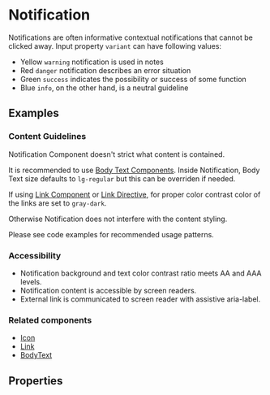 
<Meta title="Components/Notification" />

# Notification

Notifications are often informative contextual notifications that cannot be clicked away. Input property `variant` can have following values:

- Yellow `warning` notification is used in notes
- Red `danger` notification describes an error situation
- Green `success` indicates the possibility or success of some function
- Blue `info`, on the other hand, is a neutral guideline

## Examples

<Canvas of={NotificationStories.AllVariants}></Canvas>

### Content Guidelines

Notification Component doesn't strict what content is contained.

It is recommended to use [Body Text Components](/docs/components-typography-body-text--documentation). Inside Notification, Body Text size defaults to `lg-regular` but this can be overriden if needed.

If using [Link Component](/docs/components-link--documentation) or [Link Directive](/docs/directives-link--documentation), for proper color contrast color of the links are set to `gray-dark`.

Otherwise Notification does not interfere with the content styling.

Please see code examples for recommended usage patterns.

<Canvas of={NotificationStories.ExampleWithMultipleChildComponents}></Canvas>

<Canvas of={NotificationStories.ExampleWithExternalLink}></Canvas>

### Accessibility

- Notification background and text color contrast ratio meets AA and AAA levels.
- Notification content is accessible by screen readers.
- External link is communicated to screen reader with assistive aria-label.

### Related components

- [Icon](/docs/components-icon--documentation)
- [Link](/docs/components-link--documentation)
- [BodyText](/docs/components-typography-body-text--documentation)

## Properties

<ArgTypes of={NotificationComponent} />
